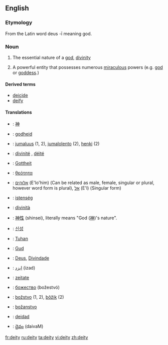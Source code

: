 ==English==

===Etymology===
From the Latin word deus -ī meaning god.

===Noun===
{{en-noun-reg-y|deit|y}}

# {{cattag|religion|God}} The essential nature of a [[god]], [[divinity]]
# {{cattag|religion|God}} A powerful entity that possesses numerous [[miraculous]] powers (e.g. [[god]] or [[goddess]].)

====Derived terms====
*[[deicide]]
*[[deify]]

====Translations====
{{trans-top|Translations to be checked}}
*{{ttbc|Chinese}}: [[神]]
*{{ttbc|Dutch}}: [[godheid]] {{f}}
*{{ttbc|Finnish}}: [[jumaluus]] (1, 2), [[jumalolento]] (2), [[henki]] (2)
*{{ttbc|French}}: [[divinité]] {{f}}, [[déité]] {{f}}
*{{ttbc|German}}: [[Gottheit]] {{f}}
*{{ttbc|Greek}}: [[θεότητα]] {{f}}
*{{ttbc|Hebrew}}: [[אלוהים]] (E'lo'him) (Can be related as male, female, singular or plural, however word form is plural), [[אל]] (E'l) (Singular form)
*{{ttbc|Hungarian}}: [[istenség]]
*{{ttbc|Italian}}: [[divinità]] {{f}}
*{{ttbc|Japanese}}: [[神性]] (shinsei), literally means "God ([[神]])'s nature".
{{trans-mid}}
*{{ttbc|Korean}}: [[신성]]
*{{ttbc|Malay}}: [[Tuhan]]
*{{ttbc|Norwegian}}: [[Gud]]
*{{ttbc|Portuguese}}: [[Deus]], [[Divindade]]
*{{ttbc|Persian}}: [[ایزد]] (izad)
*{{ttbc|Romanian}}: [[zeitate]] {{f}}
*{{ttbc|Russian}}: [[божество]] (božestvó) {{n}}
*{{ttbc|Slovak}}: [[božstvo]] {{n}} (1, 2), [[bôžik]] {{m}} (2)
*{{ttbc|Slovene}}: [[božanstvo]] {{n}}
*{{ttbc|Spanish}}: [[deidad]] {{f}}
*{{ttbc|Telugu}}: [[దైవం]] (daivaM)
{{trans-bottom}}

[[fr:deity]]
[[ru:deity]]
[[ta:deity]]
[[vi:deity]]
[[zh:deity]]